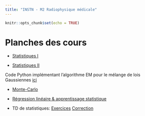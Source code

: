 ```yaml
---
title: "INSTN - M2 Radiophysique médicale"
---
```


```r
knitr::opts_chunk$set(echo = TRUE)
```

# Planches des cours 

* [Statistiques I](lectures/M2RPM/statistiques1.pdf)

* [Statistiques II](lectures/M2RPM/statistiques2.pdf)

Code Python implémentant l'algorithme EM pour le mélange de lois Gaussiennes [ici](lectures//M2RPM/em_gaussians.py)

* [Monte-Carlo](lectures/M2RPM/monte_carlo.pdf)

* [Régression linéaire & apprentissage statistique](lectures/M2RPM/reglin.pdf)

* TD de statistiques: [Exercices](lectures/M2RPM/exercices.pdf) [Correction](lectures/M2RPM/corrections.pdf) 



